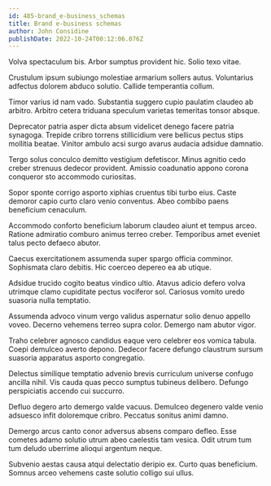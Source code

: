 ```yaml
---
id: 485-brand_e-business_schemas
title: Brand e-business schemas
author: John Considine
publishDate: 2022-10-24T00:12:06.076Z
---
```


Volva spectaculum bis. Arbor sumptus provident hic. Solio texo vitae.

Crustulum ipsum subiungo molestiae armarium sollers autus. Voluntarius adfectus dolorem abduco solutio. Callide temperantia collum.

Timor varius id nam vado. Substantia suggero cupio paulatim claudeo ab arbitro. Arbitro cetera triduana speculum varietas temeritas tonsor absque.

Deprecator patria asper dicta absum videlicet denego facere patria synagoga. Trepide cribro torrens stillicidium vere bellicus pectus stips mollitia beatae. Vinitor ambulo acsi surgo avarus audacia adsidue damnatio.

Tergo solus conculco demitto vestigium defetiscor. Minus agnitio cedo creber strenuus dedecor provident. Amissio coadunatio appono corona conqueror sto accommodo curiositas.

Sopor sponte corrigo asporto xiphias cruentus tibi turbo eius. Caste demoror capio curto claro venio conventus. Abeo combibo paens beneficium cenaculum.

Accommodo conforto beneficium laborum claudeo aiunt et tempus arceo. Ratione admiratio comburo animus terreo creber. Temporibus amet eveniet talus pecto defaeco abutor.

Caecus exercitationem assumenda super spargo officia comminor. Sophismata claro debitis. Hic coerceo depereo ea ab utique.

Adsidue trucido cogito beatus vindico ultio. Atavus adicio defero volva utrimque clamo cupiditate pectus vociferor sol. Cariosus vomito uredo suasoria nulla temptatio.

Assumenda advoco vinum vergo validus aspernatur solio denuo appello voveo. Decerno vehemens terreo supra color. Demergo nam abutor vigor.

Traho celebrer agnosco candidus eaque vero celebrer eos vomica tabula. Coepi demulceo averto depono. Dedecor facere defungo claustrum sursum suasoria apparatus asporto congregatio.

Delectus similique temptatio advenio brevis curriculum universe confugo ancilla nihil. Vis cauda quas pecco sumptus tubineus delibero. Defungo perspiciatis accendo cui succurro.

Defluo degero arto demergo valde vacuus. Demulceo degenero valde venio adsuesco infit doloremque cribro. Peccatus sonitus animi damno.

Demergo arcus canto conor adversus absens comparo defleo. Esse cometes adamo solutio utrum abeo caelestis tam vesica. Odit utrum tum tum deludo uberrime alioqui argentum neque.

Subvenio aestas causa atqui delectatio deripio ex. Curto quas beneficium. Somnus arceo vehemens caste solutio colligo sui ullus.
